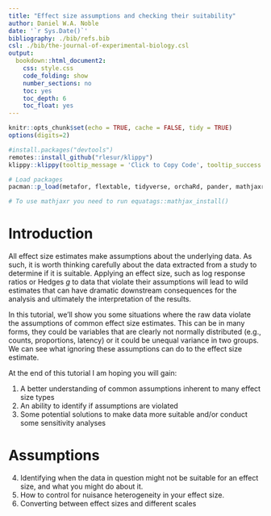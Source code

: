 ```yaml
---
title: "Effect size assumptions and checking their suitability"
author: Daniel W.A. Noble
date: '`r Sys.Date()`'
bibliography: ./bib/refs.bib
csl: ./bib/the-journal-of-experimental-biology.csl
output:
  bookdown::html_document2:
    css: style.css
    code_folding: show
    number_sections: no
    toc: yes
    toc_depth: 6
    toc_float: yes
---
```

```r
knitr::opts_chunk$set(echo = TRUE, cache = FALSE, tidy = TRUE)
options(digits=2)
```

```r
#install.packages("devtools")
remotes::install_github("rlesur/klippy")
klippy::klippy(tooltip_message = 'Click to Copy Code', tooltip_success = 'Done', position = 'right', color = "red")

# Load packages
pacman::p_load(metafor, flextable, tidyverse, orchaRd, pander, mathjaxr, equatags, vembedr)

# To use mathjaxr you need to run equatags::mathjax_install()
```

# Introduction

All effect size estimates make assumptions about the underlying data. As such, it is worth thinking carefully about the data extracted from a study to determine if it is suitable. Applying an effect size, such as log response ratios or Hedges *g* to data that violate their assumptions will lead to wild estimates that can have dramatic downstream consequences for the analysis and ultimately the interpretation of the results. 

In this tutorial, we'll show you some situations where the raw data violate the assumptions of common effect size estimates. This can be in many forms, they could be variables that are clearly not normally distributed (e.g., counts, proportions, latency) or it could be unequal variance in two groups. We can see what ignoring these assumptions can do to the effect size estimate. 

At the end of this tutorial I am hoping you will gain:

1. A better understanding of common assumptions inherent to many effect size types
2. An ability to identify if assumptions are violated
3. Some potential solutions to make data more suitable and/or conduct some sensitivity analyses

# Assumptions





4. Identifying when the data in question might not be suitable for an effect size, and what you might do about it. 
5. How to control for nuisance heterogeneity in your effect size.
6. Converting between effect sizes and different scales
